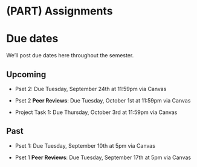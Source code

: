 
# (PART) Assignments {-}

# Due dates {-}

We'll post due dates here throughout the semester. 

## Upcoming {-}

- Pset 2: Due Tuesday, September 24th at 11:59pm via Canvas

- Pset 2 **Peer Reviews**: Due Tuesday, October 1st at 11:59pm via Canvas

- Project Task 1: Due Thursday, October 3rd at 11:59pm via Canvas

## Past {-}

- Pset 1: Due Tuesday, September 10th at 5pm via Canvas

- Pset 1 **Peer Reviews**: Due Tuesday, September 17th at 5pm via Canvas
